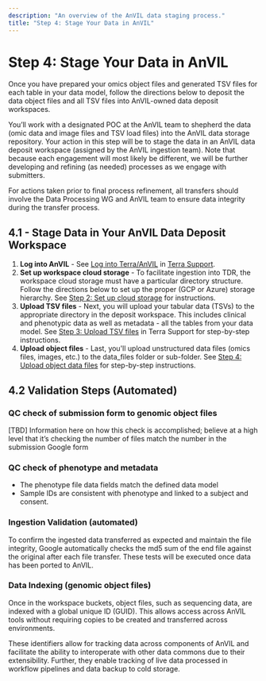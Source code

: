 ```yaml
---
description: "An overview of the AnVIL data staging process."
title: "Step 4: Stage Your Data in AnVIL"
---
```


# Step 4: Stage Your Data in AnVIL

<Alert icon={false} severity="info">
Once you have prepared your omics object files and generated TSV files for each table in your data model, follow the directions below to deposit the data object files and all TSV files into AnVIL-owned data deposit workspaces.
</Alert>

You’ll work with a designated POC at the AnVIL team to shepherd the data (omic data and image files and TSV load files) into the AnVIL data storage repository. Your action in this step will be to stage the data in an AnVIL data deposit workspace (assigned by the AnVIL ingestion team). Note that because each engagement will most likely be different, we will be further developing and refining (as needed) processes as we engage with submitters.

For actions taken prior to final process refinement, all transfers should involve the Data Processing WG and AnVIL team to ensure data integrity during the transfer process.

## 4.1 - Stage Data in Your AnVIL Data Deposit Workspace

1. **Log into AnVIL** - See [Log into Terra/AnVIL](https://support.terra.bio/hc/en-us/articles/25290333623835-How-to-stage-data-in-your-AnVIL-deposit-workspace#h_01HEQRQ67G9T9YFPN78Z6113RV) in [Terra Support](https://support.terra.bio/hc/en-us).
2. **Set up workspace cloud storage** - To facilitate ingestion into TDR, the workspace cloud storage must have a particular directory structure. Follow the directions below to set up the proper (GCP or Azure) storage hierarchy. See [Step 2: Set up cloud storage](https://support.terra.bio/hc/en-us/articles/25290333623835-How-to-stage-data-in-your-AnVIL-deposit-workspace#h_01J71QC0J9YNGTNXMN4KR47JWV) for instructions.   
3. **Upload TSV files** - Next, you will upload your tabular data (TSVs) to the appropriate directory in the deposit workspace. This includes clinical and phenotypic data as well as metadata - all the tables from your data model. See [Step 3: Upload TSV files](https://support.terra.bio/hc/en-us/articles/25290333623835-How-to-stage-data-in-your-AnVIL-deposit-workspace#h_01HEQT6P4G8DTYE4Q4J33WJXDW) in Terra Support for step-by-step instructions. 
4. **Upload object files** - Last, you'll upload unstructured data files (omics files, images, etc.) to the data_files folder or sub-folder. See [Step 4: Upload object data files](https://support.terra.bio/hc/en-us/articles/25290333623835-How-to-stage-data-in-your-AnVIL-deposit-workspace#h_01J06PGQC850DFC3MSE4B82HJH) for step-by-step instructions.  


## 4.2 Validation Steps (Automated)

### QC check of submission form to genomic object files

[TBD] Information here on how this check is accomplished; believe at a high level that it’s checking the number of files match the number in the submission Google form

### QC check of phenotype and metadata

- The phenotype file data fields match the defined data model
- Sample IDs are consistent with phenotype and linked to a subject and consent.

### Ingestion Validation (automated)

To confirm the ingested data transferred as expected and maintain the file integrity, Google automatically checks the md5 sum of the end file against the original after each file transfer. These tests will be executed once data has been ported to AnVIL.

### Data Indexing (genomic object files)

Once in the workspace buckets, object files, such as sequencing data, are indexed with a global unique ID (GUID). This allows access across AnVIL tools without requiring copies to be created and transferred across environments.

These identifiers allow for tracking data across components of AnVIL and facilitate the ability to interoperate with other data commons due to their extensibility. Further, they enable tracking of live data processed in workflow pipelines and data backup to cold storage.
